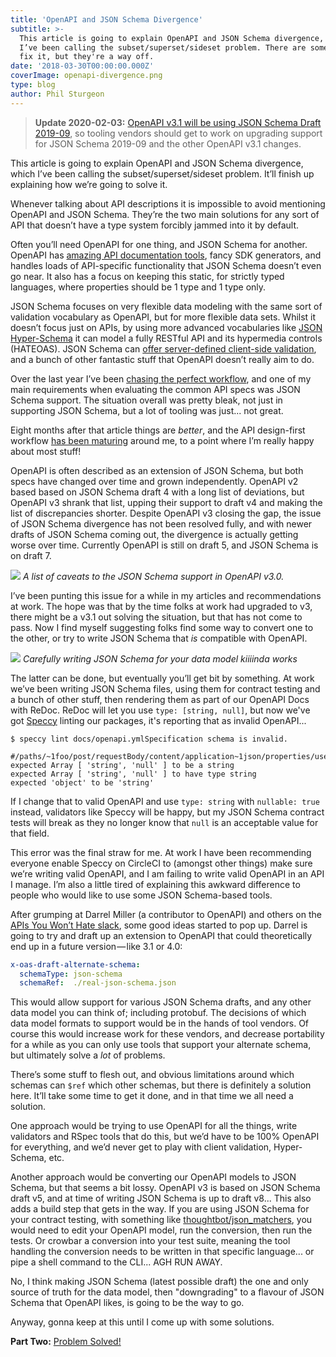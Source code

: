 ```yaml
---
title: 'OpenAPI and JSON Schema Divergence'
subtitle: >-
  This article is going to explain OpenAPI and JSON Schema divergence, which
  I’ve been calling the subset/superset/sideset problem. There are some plans to
  fix it, but they're a way off.
date: '2018-03-30T00:00:00.000Z'
coverImage: openapi-divergence.png
type: blog
author: Phil Sturgeon
---
```


> **Update 2020-02-03:** [OpenAPI v3.1 will be using JSON Schema Draft
2019-09](https://apisyouwonthate.com/blog/openapi-v3-1-and-json-schema-2019-09),
so tooling vendors should get to work on upgrading support for JSON Schema
2019-09 and the other OpenAPI v3.1 changes.

This article is going to explain OpenAPI and JSON Schema divergence, which I’ve
been calling the subset/superset/sideset problem. It’ll finish up explaining how
we’re going to solve it.

Whenever talking about API descriptions it is impossible to avoid mentioning
OpenAPI and JSON Schema. They’re the two main solutions for any sort of API that
doesn’t have a type system forcibly jammed into it by default.

Often you’ll need OpenAPI for one thing, and JSON Schema for another. OpenAPI
has [amazing API documentation
tools](/blog/turning-contracts-into-beautiful-documentation),
fancy SDK generators, and handles loads of API-specific functionality that JSON
Schema doesn’t even go near. It also has a focus on keeping this static, for
strictly typed languages, where properties should be 1 type and 1 type only.

JSON Schema focuses on very flexible data modeling with the same sort of
validation vocabulary as OpenAPI, but for more flexible data sets. Whilst it
doesn’t focus just on APIs, by using more advanced vocabularies like [JSON
Hyper-Schema](/blog/getting-started-with-json-hyper-schema)
it can model a fully RESTful API and its hypermedia controls (HATEOAS). JSON
Schema can [offer server-defined client-side
validation](https://apisyouwonthate.com/blog/json-schema-client-side-validation),
and a bunch of other fantastic stuff that OpenAPI doesn’t really aim to do.

Over the last year I’ve been [chasing the perfect
workflow](https://phil.tech/api/2017/07/20/my-vision-for-a-perfect-world-in-api-specification/),
and one of my main requirements when evaluating the common API specs was JSON
Schema support. The situation overall was pretty bleak, not just in supporting
JSON Schema, but a lot of tooling was just... not great.

Eight months after that article things are _better_, and the API design-first
workflow [has been
maturing](https://phil.tech/api/2018/03/01/api-specification-workflow-matures/)
around me, to a point where I’m really happy about most stuff!

OpenAPI is often described as  an extension of JSON Schema, but both specs have
changed over time and grown independently. OpenAPI v2 based based on JSON Schema
draft 4 with a long list of deviations, but OpenAPI v3 shrank that list, upping
their support to draft v4 and making the list of discrepancies shorter. Despite
OpenAPI v3 closing the gap, the issue of JSON Schema divergence has not been
resolved fully, and with newer drafts of JSON Schema coming out, the divergence
is actually getting worse over time. Currently OpenAPI is still on draft 5, and
JSON Schema is on draft 7.

![](/images/posts/openapi-json-schema-divergence/json-schema-oas-differences.png)
_A list of caveats to the JSON Schema support in OpenAPI v3.0._

I’ve been punting this issue for a while in my articles and recommendations at
work. The hope was that by the time folks at work had upgraded to v3, there
might be a v3.1 out solving the situation, but that has not come to pass. Now I
find myself suggesting folks find some way to convert one to the other, or try
to write JSON Schema that _is_ compatible with OpenAPI.

![](/images/posts/openapi-divergence.png)
_Carefully writing JSON Schema for your data model kiiiinda works_

The latter can be done, but eventually you’ll get bit by something. At work
we’ve been writing JSON Schema files, using them for contract testing and a
bunch of other stuff, then rendering them as part of our OpenAPI Docs with
ReDoc. ReDoc will let you use `type: [string, null]`, but now we've got
[Speccy](https://github.com/wework/speccy) linting our packages, it's reporting
that as invalid OpenAPI...

```
$ speccy lint docs/openapi.ymlSpecification schema is invalid.

#/paths/~1foo/post/requestBody/content/application~1json/properties/user_uuid
expected Array [ 'string', 'null' ] to be a string
expected Array [ 'string', 'null' ] to have type string
expected 'object' to be 'string'
```

If I change that to valid OpenAPI and use `type: string` with `nullable: true`
instead, validators like Speccy will be happy, but my JSON Schema contract tests
will break as they no longer know that `null` is an acceptable value for that
field.

This error was the final straw for me. At work I have been recommending everyone
enable Speccy on CircleCI to (amongst other things) make sure we’re writing
valid OpenAPI, and I am failing to write valid OpenAPI in an API I manage. I’m
also a little tired of explaining this awkward difference to people who would
like to use some JSON Schema-based tools.

After grumping at Darrel Miller (a contributor to OpenAPI) and others on the
[APIs You Won’t Hate slack](https://slack.apisyouwonthate.com/), some good ideas
started to pop up. Darrel is going to try and draft up an extension to OpenAPI
that could theoretically end up in a future version — like 3.1 or 4.0:

``` yaml
x-oas-draft-alternate-schema:
  schemaType: json-schema
  schemaRef:  ./real-json-schema.json
```

This would allow support for various JSON Schema drafts, and any other data
model you can think of; including protobuf. The decisions of which data model
formats to support would be in the hands of tool vendors. Of course this would
increase work for these vendors, and decrease portability for a while as you can
only use tools that support your alternate schema, but ultimately solve a _lot_
of problems.

There’s some stuff to flesh out, and obvious limitations around which schemas
can `$ref` which other schemas, but there is definitely a solution here. It’ll
take some time to get it done, and in that time we all need a solution.

One approach would be trying to use OpenAPI for all the things, write validators
and RSpec tools that do this, but we’d have to be 100% OpenAPI for everything,
and we’d never get to play with client validation, Hyper-Schema, etc.

Another approach would be converting our OpenAPI models to JSON Schema, but that
seems a bit lossy. OpenAPI v3 is based on JSON Schema draft v5, and at time of
writing JSON Schema is up to draft v8... This also adds a build step that gets in
the way. If you are using JSON Schema for your contract testing, with something
like [thoughtbot/json_matchers](https://github.com/thoughtbot/json_matchers),
you would need to edit your OpenAPI model, run the conversion, then run the
tests. Or crowbar a conversion into your test suite, meaning the tool handling
the conversion needs to be written in that specific language... or pipe a shell
command to the CLI... AGH RUN AWAY.

No, I think making JSON Schema (latest possible draft) the one and only source
of truth for the data model, then "downgrading" to a flavour of JSON Schema that
OpenAPI likes, is going to be the way to go. 

Anyway, gonna keep at this until I come up with some solutions.

**Part Two:** [Problem Solved!](/blog/solving-openapi-and-json-schema-divergence)
